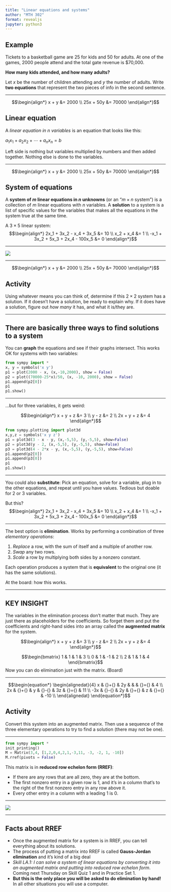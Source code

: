 ```yaml
---
title: "Linear equations and systems"
author: "MTH 302"
format: revealjs
jupyter: python3
---
```


::: {.callout-note}
## Example
Tickets to a basketball game are 25 for kids and 50 for adults. At one of the games, 2000 people attend and the total gate revenue is $70,000. 

**How many kids attended, and how many adults?** 
:::

Let $x$ be the number of children attending and $y$ the number of adults. Write **two equations** that represent the two pieces of info in the second sentence. 

---

$$\begin{align*}
x + y &= 2000 \\
25x + 50y &= 70000
\end{align*}$$

:::{.callout-note}
## Linear equation
A *linear equation in $n$ variables* is an equation that looks like this:

$a_1 x_1 + a_2x_2 + \cdots + a_n x_n = b$ 

Left side is nothing but variables multiplied by numbers and then added together. Nothing else is done to the variables. 
:::

---

$$\begin{align*}
x + y &= 2000 \\
25x + 50y &= 70000
\end{align*}$$

:::{.callout-note}
## System of equations
A **system of $m$ linear equations in $n$ unknowns** (or an "$m \times n$ system") is a collection of $m$ linear equations with $n$ variables. A **solution** to a system is a list of specific values for the variables that makes all the equations in the system true at the same time. 
:::

A $3 \times 5$ linear system: 
$$\begin{align*}
2x_1 + 3x_2 - x_4 + 3x_5 &= 10 \\
x_2 + x_4 &= 1 \\
-x_1 + 3x_2 + 5x_3 + 2x_4 - 100x_5 &= 0 
\end{align*}$$

---

![](ge1)

---

$$\begin{align*}
x + y &= 2000 \\
25x + 50y &= 70000
\end{align*}$$

:::{.callout-important}
## Activity

Using whatever means you can think of, determine if this $2 \times 2$ system has a solution. If it doesn't have a solution, be ready to explain why. If it does have a solution, figure out *how many* it has, and what it is/they are. 
:::

---

## There are basically three ways to find solutions to a system 

You can **graph** the equations and see if their graphs intersect. This works OK for systems with two variables: 

```python
from sympy import *
x, y = symbols('x y')
p1 = plot(2000 - x, (x,-10,2000), show = False)
p2 = plot((70000-25*x)/50, (x, -10, 2000), show = False)
p1.append(p2[0])
p1
p1.show()
```

---

...but for three variables, it gets weird: 

$$\begin{align*}
x + y + z &= 3 \\   
y - z &= 2 \\ 
2x + y + z &= 4 
\end{align*}$$

```python
from sympy.plotting import plot3d
x,y,z = symbols('x y z')
p1 = plot3d(3 - x - y, (x,-5,5), (y,-5,5), show=False)
p2 = plot3d(y - 2, (x,-5,5), (y,-5,5), show=False)
p3 = plot3d(4 - 2*x - y, (x,-5,5), (y,-5,5), show=False)
p1.append(p2[0])
p1.append(p3[0])
p1
p1.show()
```

---

You could also **substitute**: Pick an equation, solve for a variable, plug in to the other equations, and repeat until you have values. Tedious but doable for 2 or 3 variables. 

But this?
$$\begin{align*}
2x_1 + 3x_2 - x_4 + 3x_5 &= 10 \\
x_2 + x_4 &= 1 \\
-x_1 + 3x_2 + 5x_3 + 2x_4 - 100x_5 &= 0 
\end{align*}$$

--- 

The best option is **elimination**. Works by performing a combination of three *elementary operations*: 

1. *Replace* a row, with the sum of itself and a multiple of another row. 
2. *Swap* any two rows. 
3. *Scale* a row by multiplying both sides by a nonzero constant. 

Each operation produces a system that is **equivalent** to the original one (it has the same solutions). 

At the board: how this works. 

--- 

:::{.callout-important}
## KEY INSIGHT
The variables in the elimination process don't matter that much. They are just there as placeholders for the coefficients. So forget them and put the coefficients and right-hand sides into an array called the **augmented matrix** for the system. 
:::

$$\begin{align*}
x + y + z &= 3 \\   
y - z &= 2 \\ 
2x + y + z &= 4 
\end{align*}$$

$$\begin{bmatrix}
1 & 1 & 1 & 3 \\ 
0 & 1 & -1 & 2 \\ 
2 & 1 & 1 & 4
\end{bmatrix}$$
Now you can do elimination just with the matrix. (Board) 

---

$$\begin{equation*}
\begin{alignedat}{4}
x &  {}+{}  & 2y &  &  &  {}={}  & 4 \\
2x &  {}+{}  & y &  {}-{}  & 3z &  {}={}  & 11 \\
-3x &  {}-{}  & 2y &  {}+{}  & z &  {}={}  & -10 \\
\end{alignedat}
\end{equation*}$$

:::{.callout-important}
## Activity
Convert this system into an augmented matrix. Then use a sequence of the three elementary operations to try to find a solution (there may not be one). 
:::

---

```python
from sympy import * 
init_printing()
M = Matrix(3,4, [1,2,0,4,2,1,-3,11, -3, -2, 1, -10])
M.rref(pivots = False)
```

This matrix is in **reduced row echelon form (RREF)**: 

- If there are any rows that are all zero, they are at the bottom. 
- The first nonzero entry in a given row is $1$, and it's in a column that's to the right of the first nonzero entry in any row above it. 
- Every other entry in a column with a leading $1$ is $0$. 

---

![](ge2)

---

## Facts about RREF

- Once the augmented matrix for a system is in RREF, you can tell everything about its solutions.
- The process of putting a matrix into RREF is called **Gauss-Jordan elimination** and it's kind of a big deal
- *Skill LA.1: I can solve a system of linear equations by converting it into an augmented matrix and putting into reduced row echelon form*. Coming next Thursday on Skill Quiz 1 and in Practice Set 1. 
- **But this is the only place you will be asked to do elimination by hand!** In all other situations you will use a computer. 